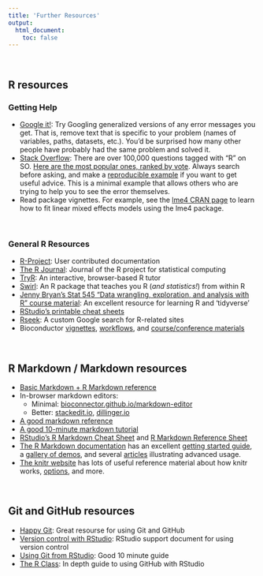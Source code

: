 ```yaml
---
title: 'Further Resources'
output: 
  html_document:
    toc: false
---
```

<br>

## R resources

### Getting Help

- [Google it!](http://lmgtfy.com/?q=R+Error+in+library+there+is+no+package+called): Try Googling generalized versions of any error messages you get. That is, remove text that is specific to your problem (names of variables, paths, datasets, etc.). You'd be surprised how many other people have probably had the same problem and solved it.
- [Stack Overflow](http://stackoverflow.com/questions/tagged/r): There are over 100,000 questions tagged with "R" on SO. [Here are the most popular ones, ranked by vote](https://stackoverflow.com/questions/tagged/r?sort=votes). Always search before asking, and make a [reproducible example](http://stackoverflow.com/questions/5963269/how-to-make-a-great-r-reproducible-example/5963610#5963610) if you want to get useful advice. This is a minimal example that allows others who are trying to help you to see the error themselves.
- Read package vignettes. For example, see the [lme4 CRAN page](https://cran.r-project.org/web/packages/lme4/vignettes/lmer.pdf) to learn how to fit linear mixed effects models using the lme4 package. 

<br>

### General R Resources

- [R-Project](https://cran.r-project.org/other-docs.html): User contributed documentation
- [The R Journal](https://journal.r-project.org/): Journal of the R project for statistical computing
- [TryR](http://tryr.codeschool.com/): An interactive, browser-based R tutor
- [Swirl](http://swirlstats.com/): An R package that teaches you R (_and statistics!_) from within R
- [Jenny Bryan's Stat 545 "Data wrangling, exploration, and analysis with R" course material](https://stat545-ubc.github.io/): An excellent resource for learning R and 'tidyverse'
- [RStudio's printable cheat sheets](https://www.rstudio.com/resources/cheatsheets/)
- [Rseek](http://rseek.org/): A custom Google search for R-related sites
- Bioconductor [vignettes](https://www.bioconductor.org/help/package-vignettes/), [workflows](https://www.bioconductor.org/help/workflows/), and [course/conference materials](https://www.bioconductor.org/help/course-materials/)

<br>

## R Markdown / Markdown resources

- [Basic Markdown + R Markdown reference](http://bioconnector.github.io/markdown)
- In-browser markdown editors: 
    - Minimal: [bioconnector.github.io/markdown-editor](http://bioconnector.github.io/markdown-editor)
    - Better: [stackedit.io](http://stackedit.io), [dillinger.io](http://dillinger.io)
- [A good markdown reference](http://commonmark.org/help/)
- [A good 10-minute markdown tutorial](http://commonmark.org/help/tutorial/)
- [RStudio's R Markdown Cheat Sheet](https://github.com/rstudio/cheatsheets/raw/master/rmarkdown-2.0.pdf) and [R Markdown Reference Sheet](https://www.rstudio.com/wp-content/uploads/2015/03/rmarkdown-reference.pdf)
- [The R Markdown documentation](<http://rmarkdown.rstudio.com/>) has an excellent [getting started guide](http://rmarkdown.rstudio.com/lesson-1.html), a [gallery of demos](http://rmarkdown.rstudio.com/gallery.html), and several [articles](http://rmarkdown.rstudio.com/articles.html) illustrating advanced usage.
- [The knitr website](<http://yihui.name/knitr/>) has lots of useful reference material about how knitr works, [options](http://yihui.name/knitr/options/), and more.

<br>

## Git and GitHub resources

- [Happy Git](https://happygitwithr.com/): Great resourse for using Git and GitHub
- [Version control with RStudio](https://support.rstudio.com/hc/en-us/articles/200532077-Version-Control-with-Git-and-SVN): RStudio support document for using version control
- [Using Git from RStudio](https://nceas.github.io/oss-lessons/version-control/4-getting-started-with-git-in-RStudio.html): Good 10 minute guide
- [The R Class](https://r-bio.github.io/intro-git-rstudio/): In depth guide to using GitHub with RStudio

